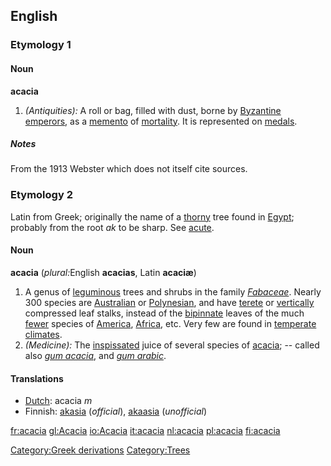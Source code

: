 ==English==
===Etymology 1===

====Noun====
'''acacia'''
#''(Antiquities):'' A roll or bag, filled with dust, borne by [[Byzantine]] [[emperor]]s, as a [[memento]] of [[mortality]]. It is represented on [[medal]]s.
=====Notes=====
From the 1913 Webster which does not itself cite sources.

===Etymology 2===
Latin from Greek; originally the name of a [[thorny]] tree found in [[Egypt]]; probably from the root ''ak'' to be sharp. See [[acute]].

====Noun====
'''acacia''' (''plural: ''English '''acacias''', Latin '''acaciæ''')

#A genus of [[leguminous]] trees and shrubs in the family ''[[Fabaceae]]''. Nearly 300 species are [[Australia]]n or [[Polynesian]], and have [[terete]] or [[vertically]] compressed leaf stalks, instead of the [[bipinnate]] leaves of the much [[fewer]] species of [[America]], [[Africa]], etc. Very few are found in [[temperate]] [[climate]]s.
#''(Medicine):'' The [[inspissated]] juice of several species of [[acacia]]; -- called also ''[[gum acacia]]'', and ''[[gum arabic]]''.

====Translations====
*[[Dutch]]: acacia ''m''
*Finnish: [[akasia]] (''official''), [[akaasia]] (''unofficial'')

[[Category:Greek derivations]]

[[fr:acacia]]
[[gl:Acacia]]
[[io:Acacia]]
[[it:acacia]]
[[nl:acacia]]
[[pl:acacia]]
[[fi:acacia]]

[[Category:Trees]]